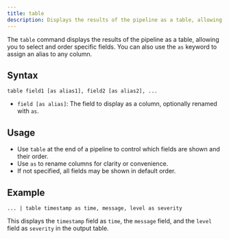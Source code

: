 ```yaml
---
title: table
description: Displays the results of the pipeline as a table, allowing you to select and order specific fields.
---
```



<Badge text="table" />

The `table` command displays the results of the pipeline as a table, allowing you to select and order specific fields. You can also use the `as` keyword to assign an alias to any column.

## Syntax

```
table field1 [as alias1], field2 [as alias2], ...
```

- `field [as alias]`: The field to display as a column, optionally renamed with `as`.

## Usage

- Use `table` at the end of a pipeline to control which fields are shown and their order.
- Use `as` to rename columns for clarity or convenience.
- If not specified, all fields may be shown in default order.

## Example

```
... | table timestamp as time, message, level as severity
```

This displays the `timestamp` field as `time`, the `message` field, and the `level` field as `severity` in the output table.